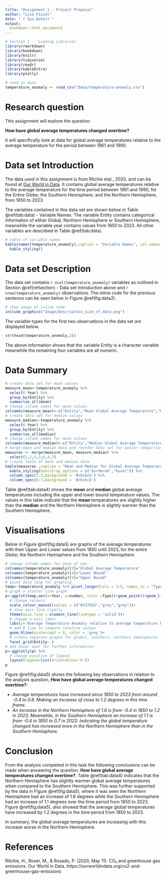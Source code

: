 ```yaml
---
title: "Assignment 1 - Project Proposal"
author: "Lisa Pizzol"
date: "`r Sys.Date()`"
output:
  bookdown::html_document2
---
```


```r
# Section 1 -  Loading Libraries
library(rmarkdown)
library(bookdown)
library(knitr)
library(tidyverse)
library(readr)
library(kableExtra)
library(plotly)

# read in data 
temperature_anomaly <- read_csv("Data/temperature-anomaly.csv")

```


# Research question 
This assignment will explore the question: 

<div align = 'center'>
**How have global average temperatures changed overtime?** </div>

It will specifically look at data for global average temperatures relative to the average temperature for the period between 1961 and 1990. 

# Data set Introduction {#refsection}
The data used in this assignment is from Ritchie etal., 2020, and can be found at [Our World in Data](https://ourworldindata.org/co2-and-greenhouse-gas-emissions). It contains global average temperatures relative to the average temperature for the time period between 1961 and 1990, for the Entire Globe; the Southern Hemisphere; and the Northern Hemisphere, from 1850 to 2023. 

The variables contained in this data set are shown below in Table \@ref(tab:data) - Variable Names. The variable Entity contains categorical information of either Global, Northern Hemisphere or Southern Hemisphere, meanwhile the variable year contains values from 1850 to 2023. All other variables are described in Table \@ref(tab:data). 
```r
# table of variable names
kable(names(temperature_anomaly),caption = "Variable Names", col.names = 'Names') %>%
  kable_styling()
```

# Data set Description
The data set contains `r ncol(temperature_anomaly)` variables as outlined in Section \@ref(refsection) - Data set Introduction above and `r nrow(temperature_anomaly)` observations.
The inline code for the previous sentence can be seen below in Figure \@ref(fig:data2).

```r
# show image of inline code
include_graphics("Image/Description_size_of_data.png")
```

The variable types for the first two observations in the data set are displayed below.

```r
str(head(temperature_anomaly,2))

```

The above information shows that the variable Entity is a character variable meanwhile the remaining four variables are all numeric. 

# Data Summary

```r
# create data set for mean values
measure_mean<-temperature_anomaly %>%
  select(-Year) %>%
  group_by(Entity) %>%
  summarise_all(mean)
# change column names for mean values
colnames(measure_mean)<-c("Entity","Mean Global Average Temperature","Mean Upper Bound Average Temperature", "Mean Lower Bound Average Temperature")
# create data set for median values
measure_median<-temperature_anomaly %>%
  select(-Year) %>%
  group_by(Entity) %>%
  summarise_all(median)
# change column names for mean values
colnames(measure_median)<-c("Entity","Median Global Average Temperature","Median Upper Bound Average Temperature", "Median Lower Bound Average Temperature")
# merge mean and median data and reorder data set for easier comparison
measures <- merge(measure_mean, measure_median) %>%
  select(1,2,5,3,6,4,7)
# create table of mean and median data
kable(measures ,caption = "Mean and Median for Global Average Temperatures including the Upper and Lower Bounds.") %>%
  kable_styling(bootstrap_options = c('bordered',"hover")) %>%
  column_spec(2:3,background = '#cbcbcb') %>%
  column_spec(6:7,background = '#cbcbcb') 
```
Table \@ref(tab:data4) shows the **mean** and **median** global average temperatures including the upper and lower bound temperature values. The values in this table indicate that the **mean** temperatures are slightly higher than the **median** and the Northern Hemisphere is slightly warmer than the Southern Hemisphere.

# Visualisations
Below in Figure \@ref(fig:data5) are graphs of the average temperatures with their Upper and Lower values from 1850 until 2023, for the entire Globe; the Northern Hemisphere and the Southern Hemisphere.

```r
# change column names for ease of use
colnames(temperature_anomaly)[3]="Global Average Temperature"
colnames(temperature_anomaly)[4]="Lower Bound"
colnames(temperature_anomaly)[5]="Upper Bound"
# pivot data long for graphing
temp<-temperature_anomaly %>% pivot_longer(cols = 3:5, names_to = "Type", values_to = "number")
# graph a scatter line graph
p<-ggplot(temp,aes(x=Year, y=number, color =Type))+geom_point()+geom_line()+
  # change colours
  scale_colour_manual(values = c("#2375b3","grey","grey"))+
  # show axis line clearly
  theme(axis.line = element_line(linetype = 'solid'))+
  # change y-axis label
  labs(y="Average Temperature Anomaly relative to average temperature between 1961 - 1990")+
  # add 0 line to compare relative values
  geom_hline(yintercept = 0, color = 'grey')+
  # create separate graphs for global, southern, northern hemispheres
  facet_grid(Entity~.)
# add hover over for further information
p<-ggplotly(p) %>%
  # change position of legend
  layout(legend=list(orientation='h'))
p
```
Figure \@ref(fig:data5) shows the following key observations in relation to the analysis question, **How have global average temperatures changed overtime?**:

* *Average temperatures have increased since 1850 to 2023 from around -0.4 to 0.8. Making an increase of close to 1.2 degrees in this time frame.*
* *An increase in the Northern Hemisphere of 1.6 is from -0.4 in 1850 to 1.2 in 2023. Meanwhile, in the Southern Hemisphere an increase of 1.1 is from -0.4 in 1850 to 0.7 in 2023. Indicating the global temperature changed has increased more in the Northern Hemisphere than in the Southern Hemisphere.*


# Conclusion
From the analysis completed in this task the following conclusions can be made when answering the question: **How have global average temperatures changed overtime?**.
Table \@ref(tab:data4) indicates that the Northern Hemisphere has slightly warmer global average temperatures when compared to the Southern Hemisphere. This was further supported by the data in Figure \@ref(fig:data5), where it was seen the Northern Hemisphere had an increase of 1.6 degrees while the Southern Hemisphere had an increase of 1.1 degrees over the time period from 1850 to 2023. Figure \@ref(fig:data5), also showed that the average global temperatures have increased by 1.2 degrees in the time period from 1850 to 2023. 

In summary, the global average temperatures are increasing with this increase worse in the Northern Hemisphere. 


# References
Ritchie, H., Roser, M., &amp; Rosado, P. (2020, May 11). CO₂ and greenhouse gas emissions. Our World in Data. https://ourworldindata.org/co2-and-greenhouse-gas-emissions 

